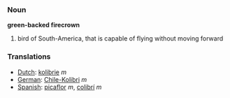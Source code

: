 === Noun ===

'''green-backed firecrown'''

# bird of South-America, that is capable of flying without moving forward

=== Translations ===
*[[Dutch]]: [[kolibrie]] ''m''
*[[German]]: [[Chile-Kolibri]] ''m''
*[[Spanish]]: [[picaflor]] ''m'', [[colibrí]] ''m''